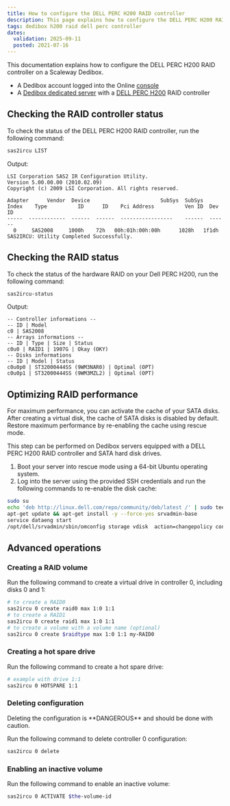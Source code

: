 ```yaml
---
title: How to configure the DELL PERC H200 RAID controller
description: This page explains how to configure the DELL PERC H200 RAID controller on a Scaleway Dedibox
tags: dedibox h200 raid dell perc controller
dates:
  validation: 2025-09-11
  posted: 2021-07-16
---
```



This documentation explains how to configure the DELL PERC H200 RAID controller on a Scaleway Dedibox.

<Requirements />

- A Dedibox account logged into the Online [console](https://console.online.net)
- A [Dedibox dedicated server](https://www.scaleway.com/en/dedibox/) with a [DELL PERC H200](https://www.dell.com/support/kbdoc/en-us/000134280/perc-dell-perc-h200-and-6gbps-sas-hba-features) RAID controller

## Checking the RAID controller status
To check the status of the DELL PERC H200 RAID controller, run the following command:
  ```bash
  sas2ircu LIST
  ```
  Output:
  ```
  LSI Corporation SAS2 IR Configuration Utility.
  Version 5.00.00.00 (2010.02.09)
  Copyright (c) 2009 LSI Corporation. All rights reserved.

  Adapter      Vendor  Device                       SubSys  SubSys
  Index    Type          ID      ID    Pci Address          Ven ID  Dev ID
  -----  ------------  ------  ------  -----------------    ------  ------
    0     SAS2008     1000h    72h   00h:01h:00h:00h      1028h   1f1dh
  SAS2IRCU: Utility Completed Successfully.
  ```

## Checking the RAID status
To check the status of the hardware RAID on your Dell PERC H200, run the following command:
  ```bash
  sas2ircu-status
  ```
  Output:
  ```
  -- Controller informations --
  -- ID | Model
  c0 | SAS2008
  -- Arrays informations --
  -- ID | Type | Size | Status
  c0u0 | RAID1 | 1907G | Okay (OKY)
  -- Disks informations
  -- ID | Model | Status
  c0u0p0 | ST32000444SS (9WM3NAR0) | Optimal (OPT)
  c0u0p1 | ST32000444SS (9WM3MZL2) | Optimal (OPT)
  ```

## Optimizing RAID performance
For maximum performance, you can activate the cache of your SATA disks. After creating a virtual disk, the cache of SATA disks is disabled by default. Restore maximum performance by re-enabling the cache using rescue mode.

<Message type="note">
  This step can be performed on Dedibox servers equipped with a DELL PERC H200 RAID controller and SATA hard disk drives.
</Message>

1. Boot your server into rescue mode using a 64-bit Ubuntu operating system.
2. Log into the server using the provided SSH credentials and run the following commands to re-enable the disk cache:
  ```bash
  sudo su
  echo 'deb http://linux.dell.com/repo/community/deb/latest /' | sudo tee -a  /etc/apt/sources.list.d/linux.dell.com.sources.list
  apt-get update && apt-get install -y --force-yes srvadmin-base
  service dataeng start
  /opt/dell/srvadmin/sbin/omconfig storage vdisk  action=changepolicy controller=0 vdisk=0 diskcachepolicy=enabled
  ```

## Advanced operations
### Creating a RAID volume
Run the following command to create a virtual drive in controller 0, including disks 0 and 1:
  ```bash
  # to create a RAID0
  sas2ircu 0 create raid0 max 1:0 1:1
  # to create a RAID1
  sas2ircu 0 create raid1 max 1:0 1:1
  # to create a volume with a volume name (optional)
  sas2ircu 0 create $raidtype max 1:0 1:1 my-RAID0
  ```

### Creating a hot spare drive
Run the following command to create a hot spare drive:
  ```bash
  # example with drive 1:1
  sas2ircu 0 HOTSPARE 1:1
  ```

### Deleting configuration
<Message type="important">
  Deleting the configuration is **DANGEROUS** and should be done with caution.
</Message>

Run the following command to delete controller 0 configuration:
  ```bash
  sas2ircu 0 delete
  ```

### Enabling an inactive volume
Run the following command to enable an inactive volume:
```bash
sas2ircu 0 ACTIVATE $the-volume-id
```

